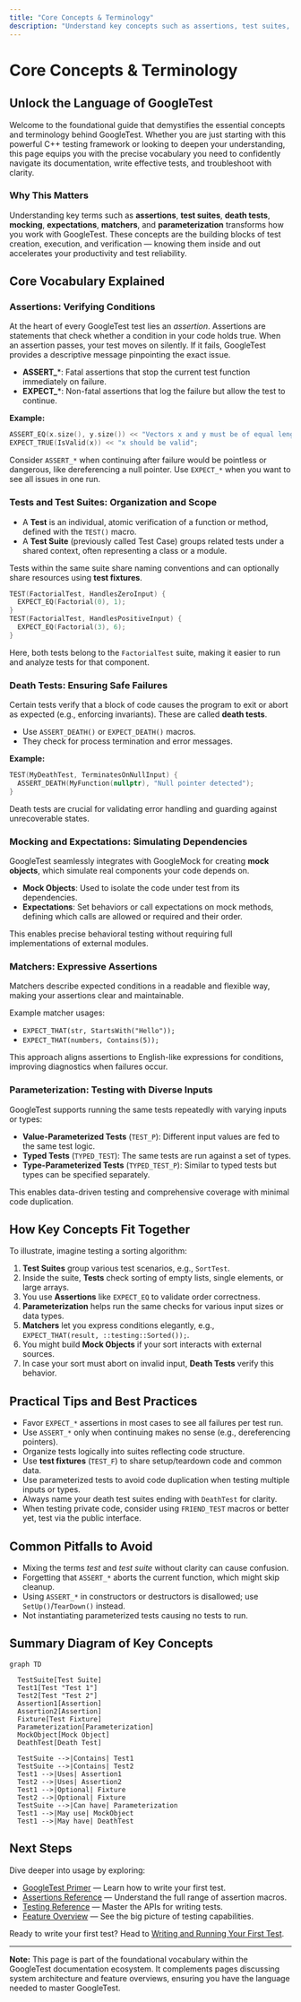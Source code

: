```yaml
---
title: "Core Concepts & Terminology"
description: "Understand key concepts such as assertions, test suites, death tests, mocking, expectations, matchers, and parameterization. This foundational vocabulary equips users to navigate documentation, code, and effective usage scenarios."
---
```


# Core Concepts & Terminology

## Unlock the Language of GoogleTest

Welcome to the foundational guide that demystifies the essential concepts and terminology behind GoogleTest. Whether you are just starting with this powerful C++ testing framework or looking to deepen your understanding, this page equips you with the precise vocabulary you need to confidently navigate its documentation, write effective tests, and troubleshoot with clarity.

### Why This Matters

Understanding key terms such as **assertions**, **test suites**, **death tests**, **mocking**, **expectations**, **matchers**, and **parameterization** transforms how you work with GoogleTest. These concepts are the building blocks of test creation, execution, and verification — knowing them inside and out accelerates your productivity and test reliability.

## Core Vocabulary Explained

### Assertions: Verifying Conditions

At the heart of every GoogleTest test lies an *assertion*. Assertions are statements that check whether a condition in your code holds true. When an assertion passes, your test moves on silently. If it fails, GoogleTest provides a descriptive message pinpointing the exact issue.

- **ASSERT_***: Fatal assertions that stop the current test function immediately on failure.
- **EXPECT_***: Non-fatal assertions that log the failure but allow the test to continue.

**Example:**

```cpp
ASSERT_EQ(x.size(), y.size()) << "Vectors x and y must be of equal length";
EXPECT_TRUE(IsValid(x)) << "x should be valid";
```

Consider `ASSERT_*` when continuing after failure would be pointless or dangerous, like dereferencing a null pointer. Use `EXPECT_*` when you want to see all issues in one run.

### Tests and Test Suites: Organization and Scope

- A **Test** is an individual, atomic verification of a function or method, defined with the `TEST()` macro.
- A **Test Suite** (previously called Test Case) groups related tests under a shared context, often representing a class or a module.

Tests within the same suite share naming conventions and can optionally share resources using **test fixtures**.

```cpp
TEST(FactorialTest, HandlesZeroInput) {
  EXPECT_EQ(Factorial(0), 1);
}
TEST(FactorialTest, HandlesPositiveInput) {
  EXPECT_EQ(Factorial(3), 6);
}
```

Here, both tests belong to the `FactorialTest` suite, making it easier to run and analyze tests for that component.

### Death Tests: Ensuring Safe Failures

Certain tests verify that a block of code causes the program to exit or abort as expected (e.g., enforcing invariants). These are called **death tests**.

- Use `ASSERT_DEATH()` or `EXPECT_DEATH()` macros.
- They check for process termination and error messages.

**Example:**

```cpp
TEST(MyDeathTest, TerminatesOnNullInput) {
  ASSERT_DEATH(MyFunction(nullptr), "Null pointer detected");
}
```

Death tests are crucial for validating error handling and guarding against unrecoverable states.

### Mocking and Expectations: Simulating Dependencies

GoogleTest seamlessly integrates with GoogleMock for creating **mock objects**, which simulate real components your code depends on.

- **Mock Objects**: Used to isolate the code under test from its dependencies.
- **Expectations**: Set behaviors or call expectations on mock methods, defining which calls are allowed or required and their order.

This enables precise behavioral testing without requiring full implementations of external modules.

### Matchers: Expressive Assertions

Matchers describe expected conditions in a readable and flexible way, making your assertions clear and maintainable.

Example matcher usages:

- `EXPECT_THAT(str, StartsWith("Hello"));`
- `EXPECT_THAT(numbers, Contains(5));`

This approach aligns assertions to English-like expressions for conditions, improving diagnostics when failures occur.

### Parameterization: Testing with Diverse Inputs

GoogleTest supports running the same tests repeatedly with varying inputs or types:

- **Value-Parameterized Tests** (`TEST_P`): Different input values are fed to the same test logic.
- **Typed Tests** (`TYPED_TEST`): The same tests are run against a set of types.
- **Type-Parameterized Tests** (`TYPED_TEST_P`): Similar to typed tests but types can be specified separately.

This enables data-driven testing and comprehensive coverage with minimal code duplication.

## How Key Concepts Fit Together

To illustrate, imagine testing a sorting algorithm:

1. **Test Suites** group various test scenarios, e.g., `SortTest`.
2. Inside the suite, **Tests** check sorting of empty lists, single elements, or large arrays.
3. You use **Assertions** like `EXPECT_EQ` to validate order correctness.
4. **Parameterization** helps run the same checks for various input sizes or data types.
5. **Matchers** let you express conditions elegantly, e.g., `EXPECT_THAT(result, ::testing::Sorted());`.
6. You might build **Mock Objects** if your sort interacts with external sources.
7. In case your sort must abort on invalid input, **Death Tests** verify this behavior.

## Practical Tips and Best Practices

- Favor `EXPECT_*` assertions in most cases to see all failures per test run.
- Use `ASSERT_*` only when continuing makes no sense (e.g., dereferencing pointers).
- Organize tests logically into suites reflecting code structure.
- Use **test fixtures** (`TEST_F`) to share setup/teardown code and common data.
- Use parameterized tests to avoid code duplication when testing multiple inputs or types.
- Always name your death test suites ending with `DeathTest` for clarity.
- When testing private code, consider using `FRIEND_TEST` macros or better yet, test via the public interface.

## Common Pitfalls to Avoid

- Mixing the terms *test* and *test suite* without clarity can cause confusion.
- Forgetting that `ASSERT_*` aborts the current function, which might skip cleanup.
- Using `ASSERT_*` in constructors or destructors is disallowed; use `SetUp()`/`TearDown()` instead.
- Not instantiating parameterized tests causing no tests to run.

## Summary Diagram of Key Concepts

```mermaid
graph TD

  TestSuite[Test Suite]
  Test1[Test "Test 1"]
  Test2[Test "Test 2"]
  Assertion1[Assertion]
  Assertion2[Assertion]
  Fixture[Test Fixture]
  Parameterization[Parameterization]
  MockObject[Mock Object]
  DeathTest[Death Test]

  TestSuite -->|Contains| Test1
  TestSuite -->|Contains| Test2
  Test1 -->|Uses| Assertion1
  Test2 -->|Uses| Assertion2
  Test1 -->|Optional| Fixture
  Test2 -->|Optional| Fixture
  TestSuite -->|Can have| Parameterization
  Test1 -->|May use| MockObject
  Test1 -->|May have| DeathTest
```

## Next Steps

Dive deeper into usage by exploring:

- [GoogleTest Primer](https://google.github.io/googletest/primer.html) — Learn how to write your first test.
- [Assertions Reference](../reference/assertions.md) — Understand the full range of assertion macros.
- [Testing Reference](../reference/testing.md) — Master the APIs for writing tests.
- [Feature Overview](../overview/architecture-concepts/feature-overview.md) — See the big picture of testing capabilities.

Ready to write your first test? Head to [Writing and Running Your First Test](https://google.github.io/googletest/docs/guides/getting-started-guides/writing-your-first-test.html).

---

**Note:** This page is part of the foundational vocabulary within the GoogleTest documentation ecosystem. It complements pages discussing system architecture and feature overviews, ensuring you have the language needed to master GoogleTest.
